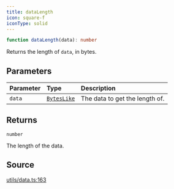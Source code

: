 ```yaml
---
title: dataLength
icon: square-f
iconType: solid
---
```


```ts
function dataLength(data): number
```

Returns the length of `data`, in bytes.

## Parameters

| Parameter | Type | Description |
| :------ | :------ | :------ |
| `data` | [`BytesLike`](/sdk/content/type-aliases/BytesLike) | The data to get the length of. |

## Returns

`number`

The length of the data.

## Source

[utils/data.ts:163](https://github.com/dominant-strategies/quais.js/blob/7bbae919117fc67f50296904afd02c26eb4cfde6/src/utils/data.ts#L163)
